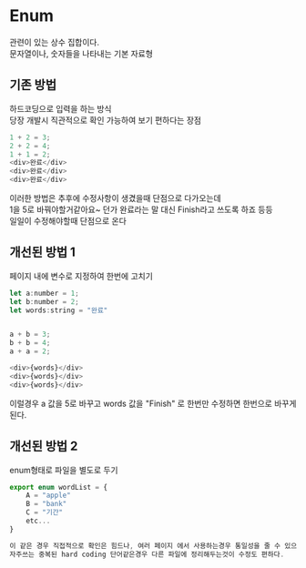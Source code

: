 # Enum

관련이 있는 상수 집합이다.  
문자열이나, 숫자들을 나타내는 기본 자료형

## 기존 방법

하드코딩으로 입력을 하는 방식  
당장 개발시 직관적으로 확인 가능하여 보기 편하다는 장점

```javascript
1 + 2 = 3;
2 + 2 = 4;
1 + 1 = 2;
<div>완료</div>
<div>완료</div>
<div>완료</div>
```

이러한 방법은 추후에 수정사항이 생겼을때 단점으로 다가오는데  
1을 5로 바꿔야할거같아요~ 던가 완료라는 말 대신 Finish라고 쓰도록 하죠 등등  
일일이 수정해야할때 단점으로 온다

## 개선된 방법 1

페이지 내에 변수로 지정하여 한번에 고치기

```javascript
let a:number = 1;
let b:number = 2;
let words:string = "완료"


a + b = 3;
b + b = 4;
a + a = 2;

<div>{words}</div>
<div>{words}</div>
<div>{words}</div>
```

이럴경우 a 값을 5로 바꾸고 words 값을 "Finish" 로 한번만 수정하면 한번으로 바꾸게 된다.

## 개선된 방법 2

enum형태로 파일을 별도로 두기

```javascript
export enum wordList = {
    A = "apple"
    B = "bank"
    C = "기간"
    etc...
}

이 같은 경우 직접적으로 확인은 힘드나, 여러 페이지 에서 사용하는경우 통일성을 줄 수 있으며, 컨트롤에 용이하다.
자주쓰는 중복된 hard coding 단어같은경우 다른 파일에 정리해두는것이 수정도 편하다.
```
